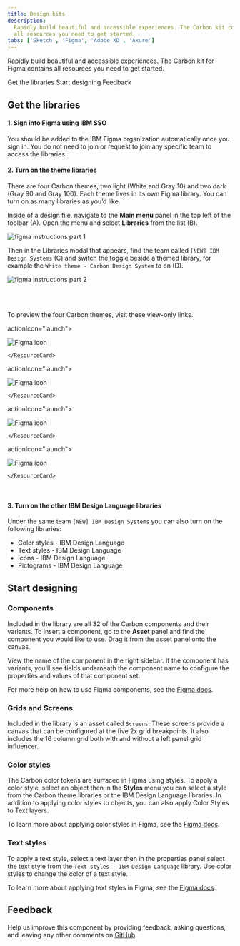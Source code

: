 ```yaml
---
title: Design kits
description:
  Rapidly build beautiful and accessible experiences. The Carbon kit contains
  all resources you need to get started.
tabs: ['Sketch', 'Figma', 'Adobe XD', 'Axure']
---
```


<PageDescription>

Rapidly build beautiful and accessible experiences. The Carbon kit for Figma
contains all resources you need to get started.

</PageDescription>

<AnchorLinks>

<AnchorLink>Get the libraries</AnchorLink>
<AnchorLink>Start designing</AnchorLink>
<AnchorLink>Feedback</AnchorLink>

</AnchorLinks>

## Get the libraries

#### 1. Sign into Figma using IBM SSO

You should be added to the IBM Figma organization automatically once you sign
in. You do not need to join or request to join any specific team to access the
libraries.

#### 2. Turn on the theme libraries

There are four Carbon themes, two light (White and Gray 10) and two dark (Gray
90 and Gray 100). Each theme lives in its own Figma library. You can turn on as
many libraries as you’d like.

Inside of a design file, navigate to the **Main menu** panel in the top left of
the toolbar (A). Open the menu and select **Libraries** from the list (B).

<Row>
<Column colLg={8}>

![figma instructions part 1](images/kit-figma-1.png)

</Column>
</Row>

Then in the Libraries modal that appears, find the team called
`[NEW] IBM Design Systems` (C) and switch the toggle beside a themed library,
for example the `White theme - Carbon Design System` to on (D).

<Row>
<Column colLg={8}>

![figma instructions part 2](images/kit-figma-2.png)

</Column>
</Row>

<br />
<br />

To preview the four Carbon themes, visit these view-only links.

<Row className="resource-card-group">
  <Column colMd={4} colLg={4} noGutterSm>
    <ResourceCard
      subTitle="White theme"
      href="https://www.figma.com/file/Vzz8k68Pqk5HfaTdQOQrGu/White-Theme---Carbon-Design-System">
      actionIcon="launch">

![Figma icon](/images/figma.svg)

    </ResourceCard>

  </Column>
  <Column colMd={4} colLg={4} noGutterSm>
    <ResourceCard
      subTitle="Gray 10 theme"
      href="https://www.figma.com/file/i6y80WeotmhmbWxpmcffz7/Gray-10-Theme---Carbon-Design-System">
      actionIcon="launch">

![Figma icon](/images/figma.svg)

    </ResourceCard>

  </Column>
  <Column colMd={4} colLg={4} noGutterSm>
    <ResourceCard
      subTitle="Gray 90 theme"
      href="https://www.figma.com/file/fCucrHE8tdGDVJX7ODqajd/Gray-90-Theme---Carbon-Design-System">
      actionIcon="launch">

![Figma icon](/images/figma.svg)

    </ResourceCard>

  </Column>
  <Column colMd={4} colLg={4} noGutterSm>
    <ResourceCard
      subTitle="Gray 100 theme"
      href="https://www.figma.com/file/TckQzGe3bNxHPLoRhbXFal/Gray-100-Theme---Carbon-Design-System">
      actionIcon="launch">

![Figma icon](/images/figma.svg)

    </ResourceCard>

  </Column>
</Row>

<br />

#### 3. Turn on the other IBM Design Language libraries 

Under the same team `[NEW] IBM Design Systems` you can also turn on the
following libraries:

- Color styles - IBM Design Language
- Text styles - IBM Design Language
- Icons - IBM Design Language
- Pictograms - IBM Design Language

## Start designing

### Components

Included in the library are all 32 of the Carbon components and their variants.
To insert a component, go to the **Asset** panel and find the component you
would like to use. Drag it from the asset panel onto the canvas.

View the name of the component in the right sidebar. If the component has
variants, you'll see fields underneath the component name to configure the
properties and values of that component set.

For more help on how to use Figma components, see the
[Figma docs](https://help.figma.com/hc/en-us/articles/360056440594-Create-and-use-variants#Use_variants).

### Grids and Screens

Included in the library is an asset called `Screens`. These screens provide a
canvas that can be configured at the five 2x grid breakpoints. It also includes
the 16 column grid both with and without a left panel grid influencer.

### Color styles

The Carbon color tokens are surfaced in Figma using styles. To apply a color
style, select an object then in the **Styles** menu you can select a style from
the Carbon theme libraries or the IBM Design Language libraries. In addition to
applying color styles to objects, you can also apply Color Styles to Text
layers.

To learn more about applying color styles in Figma, see the
[Figma docs](https://help.figma.com/hc/en-us/articles/360040316193).

### Text styles

To apply a text style, select a text layer then in the properties panel select
the text style from the `Text styles - IBM Design Language` library. Use color
styles to change the color of a text style.

To learn more about applying text styles in Figma, see the
[Figma docs](https://help.figma.com/hc/en-us/articles/360039957034-Create-and-Apply-Text-Styles#apply).

## Feedback

Help us improve this component by providing feedback, asking questions, and
leaving any other comments on
[GitHub](https://github.com/carbon-design-system/carbon-design-kit/issues).
